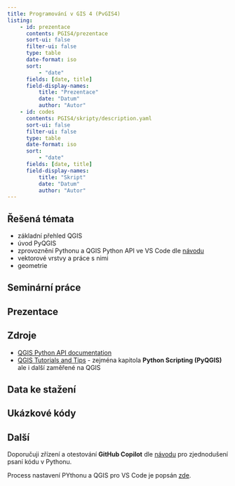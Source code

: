 ```yaml
---
title: Programování v GIS 4 (PvGIS4)
listing:
    - id: prezentace
      contents: PGIS4/prezentace
      sort-ui: false
      filter-ui: false
      type: table
      date-format: iso
      sort:
          - "date"
      fields: [date, title] 
      field-display-names:
          title: "Prezentace"
          date: "Datum"
          author: "Autor"
    - id: codes
      contents: PGIS4/skripty/description.yaml
      sort-ui: false
      filter-ui: false
      type: table
      date-format: iso
      sort:
          - "date"
      fields: [date, title] 
      field-display-names:
          title: "Skript"
          date: "Datum"
          author: "Autor"
---
```


## Řešená témata{.topics}

- základní přehled [QGIS]{.software}
- úvod [PyQGIS]{.software}
- zprovoznění Pythonu a QGIS Python API ve [VS Code]{.software} dle [návodu](../tools/osgeo4w.qmd#nastavení-python-prostředí-pro-visual-studiu-code-včetně-pythonu-i-qgis-python-api)
- vektorové vrstvy a práce s nimi
- geometrie

## Seminární práce{.seminar-work}

## Prezentace{.presentations}

::: {#prezentace}
:::

## Zdroje{.sources}

- [QGIS Python API documentation](https://qgis.org/pyqgis/master/)
- [QGIS Tutorials and Tips](https://www.qgistutorials.com/en/) - zejména kapitola **Python Scripting (PyQGIS)** ale i další zaměřené na [QGIS]{.software}

## Data ke stažení{.data-sources}

## Ukázkové kódy{.codes}

::: {#codes}
:::

## Další 

Doporučuji zřízení a otestování **GitHub Copilot** dle [návodu](../tools/github-copilot.qmd) pro zjednodušení psaní kódu v Pythonu.

Process nastavení PYthonu a QGIS pro [VS Code]{.software} je popsán [zde](../tools/osgeo4w.qmd#nastavení-python-prostředí-pro-visual-studiu-code-včetně-pythonu-i-qgis-python-api).